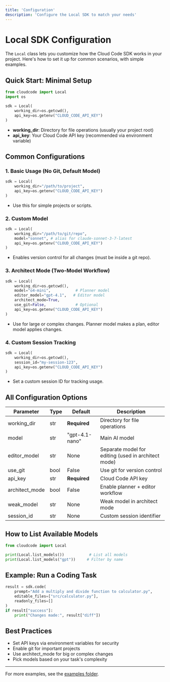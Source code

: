 ```yaml
---
title: 'Configuration'
description: 'Configure the Local SDK to match your needs'
---
```


# Local SDK Configuration

The `Local` class lets you customize how the Cloud Code SDK works in your project. Here's how to set it up for common scenarios, with simple examples.

## Quick Start: Minimal Setup

```python
from cloudcode import Local
import os

sdk = Local(
    working_dir=os.getcwd(),
    api_key=os.getenv("CLOUD_CODE_API_KEY")
)
```
- **working_dir**: Directory for file operations (usually your project root)
- **api_key**: Your Cloud Code API key (recommended via environment variable)

## Common Configurations

### 1. Basic Usage (No Git, Default Model)
```python
sdk = Local(
    working_dir="/path/to/project",
    api_key=os.getenv("CLOUD_CODE_API_KEY")
)
```
- Use this for simple projects or scripts.

### 2. Custom Model
```python
sdk = Local(
    working_dir="/path/to/git/repo",
    model="sonnet", # alias for claude-sonnet-3-7-latest
    api_key=os.getenv("CLOUD_CODE_API_KEY")
)
```
- Enables version control for all changes (must be inside a git repo).

### 3. Architect Mode (Two-Model Workflow)
```python
sdk = Local(
    working_dir=os.getcwd(),
    model="o4-mini",           # Planner model
    editor_model="gpt-4.1",   # Editor model
    architect_mode=True,
    use_git=False,             # Optional
    api_key=os.getenv("CLOUD_CODE_API_KEY")
)
```
- Use for large or complex changes. Planner model makes a plan, editor model applies changes.

### 4. Custom Session Tracking
```python
sdk = Local(
    working_dir=os.getcwd(),
    session_id="my-session-123",
    api_key=os.getenv("CLOUD_CODE_API_KEY")
)
```
- Set a custom session ID for tracking usage.

## All Configuration Options

| Parameter        | Type    | Default           | Description |
|------------------|---------|-------------------|-------------|
| working_dir      | str     | **Required**      | Directory for file operations |
| model            | str     | "gpt-4.1-nano"    | Main AI model |
| editor_model     | str     | None              | Separate model for editing (used in architect mode) |
| use_git          | bool    | False             | Use git for version control |
| api_key          | str     | **Required**              | Cloud Code API key |
| architect_mode   | bool    | False             | Enable planner + editor workflow |
| weak_model       | str     | None              | Weak model in architect mode |
| session_id       | str     | None              | Custom session identifier |

## How to List Available Models

```python
from cloudcode import Local

print(Local.list_models())           # List all models
print(Local.list_models("gpt"))     # Filter by name
```

## Example: Run a Coding Task

```python
result = sdk.code(
    prompt="Add a multiply and divide function to calculator.py",
    editable_files=["src/calculator.py"],
    readonly_files=[]
)
if result["success"]:
    print("Changes made:", result["diff"])
```

## Best Practices
- Set API keys via environment variables for security
- Enable git for important projects
- Use architect_mode for big or complex changes
- Pick models based on your task's complexity

---

For more examples, see the [examples folder](../../cloud-coding/examples/).